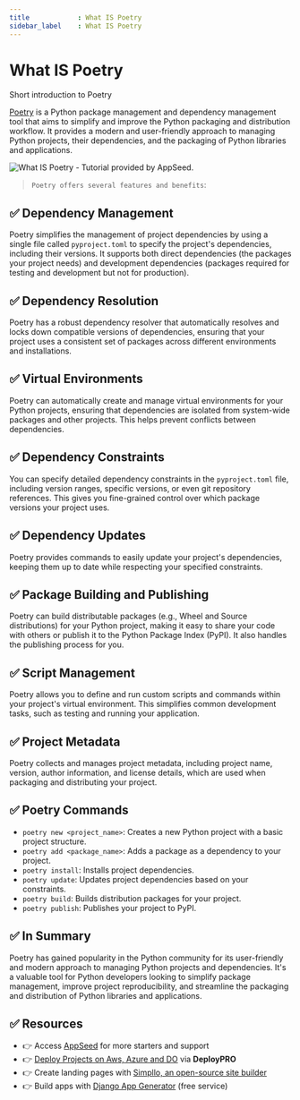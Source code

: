 ```yaml
---
title            : What IS Poetry 
sidebar_label    : What IS Poetry 
---
```


# What IS Poetry 

<SubHeading> Short introduction to Poetry </SubHeading>

[Poetry](https://python-poetry.org/) is a Python package management and dependency management tool that aims to simplify and improve the Python packaging and distribution workflow. 
It provides a modern and user-friendly approach to managing Python projects, their dependencies, and the packaging of Python libraries and applications. 

![What IS Poetry - Tutorial provided by AppSeed.](https://github-production-user-asset-6210df.s3.amazonaws.com/51070104/269008856-f4b5efaf-5313-4260-ba18-44645a058c2d.jpg) 

> `Poetry offers several features and benefits`:

## ✅ **Dependency Management** 

Poetry simplifies the management of project dependencies by using a single file called `pyproject.toml` to specify the project's dependencies, including their versions. 
It supports both direct dependencies (the packages your project needs) and development dependencies (packages required for testing and development but not for production).

## ✅ **Dependency Resolution** 

Poetry has a robust dependency resolver that automatically resolves and locks down compatible versions of dependencies, 
ensuring that your project uses a consistent set of packages across different environments and installations.

## ✅ **Virtual Environments** 

Poetry can automatically create and manage virtual environments for your Python projects, ensuring that dependencies are isolated from system-wide packages and other projects. 
This helps prevent conflicts between dependencies.

## ✅ **Dependency Constraints** 

You can specify detailed dependency constraints in the `pyproject.toml` file, including version ranges, specific versions, or even git repository references. 
This gives you fine-grained control over which package versions your project uses.

## ✅ **Dependency Updates** 

Poetry provides commands to easily update your project's dependencies, keeping them up to date while respecting your specified constraints.

## ✅ **Package Building and Publishing** 

Poetry can build distributable packages (e.g., Wheel and Source distributions) for your Python project, making it easy to share your code with others or publish it to the Python Package Index (PyPI). 
It also handles the publishing process for you.

## ✅ **Script Management** 

Poetry allows you to define and run custom scripts and commands within your project's virtual environment. 
This simplifies common development tasks, such as testing and running your application.

## ✅ **Project Metadata** 

Poetry collects and manages project metadata, including project name, version, author information, and license details, which are used when packaging and distributing your project.

## ✅ **Poetry Commands**

- `poetry new <project_name>`: Creates a new Python project with a basic project structure.
- `poetry add <package_name>`: Adds a package as a dependency to your project.
- `poetry install`: Installs project dependencies.
- `poetry update`: Updates project dependencies based on your constraints.
- `poetry build`: Builds distribution packages for your project.
- `poetry publish`: Publishes your project to PyPI.

## ✅ In Summary

Poetry has gained popularity in the Python community for its user-friendly and modern approach to managing Python projects and dependencies. 
It's a valuable tool for Python developers looking to simplify package management, improve project reproducibility, and streamline the packaging and distribution of Python libraries and applications.

## ✅ Resources

- 👉 Access [AppSeed](https://appseed.us/) for more starters and support 
- 👉 [Deploy Projects on Aws, Azure and DO](https://www.docs.deploypro.dev/) via **DeployPRO**
- 👉 Create landing pages with [Simpllo, an open-source site builder](https://www.simpllo.com/)
- 👉 Build apps with [Django App Generator](https://app-generator.dev/django/) (free service)
